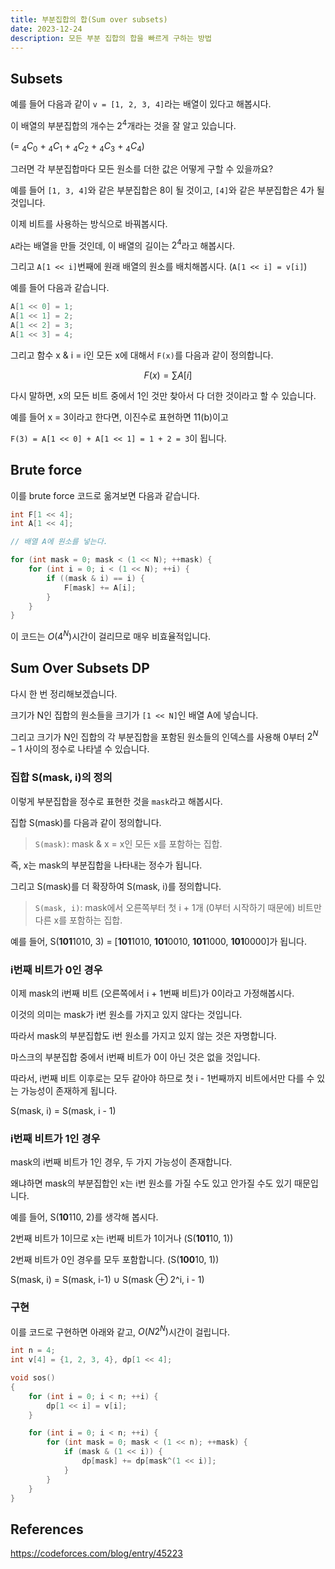 ```yaml
---
title: 부분집합의 합(Sum over subsets)
date: 2023-12-24
description: 모든 부분 집합의 합을 빠르게 구하는 방법
---
```


## Subsets

예를 들어 다음과 같이 `v = [1, 2, 3, 4]`라는 배열이 있다고 해봅시다.

이 배열의 부분집합의 개수는 $2^4$개라는 것을 잘 알고 있습니다.

(= $_4C_0$ + $_4C_1$ + $_4C_2$ + $_4C_3$ + $_4C_4$)

그러면 각 부분집합마다 모든 원소를 더한 값은 어떻게 구할 수 있을까요?

예를 들어 `[1, 3, 4]`와 같은 부분집합은 8이 될 것이고, `[4]`와 같은 부분집합은 4가 될 것입니다.

이제 비트를 사용하는 방식으로 바꿔봅시다.

`A`라는 배열을 만들 것인데, 이 배열의 길이는 $2^4$라고 해봅시다.

그리고 `A[1 << i]`번째에 원래 배열의 원소를 배치해봅시다. (`A[1 << i] = v[i]`)

예를 들어 다음과 같습니다.

```cpp
A[1 << 0] = 1;
A[1 << 1] = 2;
A[1 << 2] = 3;
A[1 << 3] = 4;
```

그리고 함수 x & i = i인 모든 x에 대해서 `F(x)`를 다음과 같이 정의합니다.

$$F(x) = \sum{A[i]}$$

다시 말하면, x의 모든 비트 중에서 1인 것만 찾아서 다 더한 것이라고 할 수 있습니다.

예를 들어 x = 3이라고 한다면, 이진수로 표현하면 11(b)이고

`F(3) = A[1 << 0] + A[1 << 1] = 1 + 2 = 3`이 됩니다.

## Brute force

이를 brute force 코드로 옮겨보면 다음과 같습니다.

```cpp
int F[1 << 4];
int A[1 << 4];

// 배열 A에 원소를 넣는다.

for (int mask = 0; mask < (1 << N); ++mask) {
    for (int i = 0; i < (1 << N); ++i) {
        if ((mask & i) == i) {
            F[mask] += A[i];
        }
    }
}
```

이 코드는 $O(4^N)$시간이 걸리므로 매우 비효율적입니다.

## Sum Over Subsets DP

다시 한 번 정리해보겠습니다.

크기가 N인 집합의 원소들을 크기가 `[1 << N]`인 배열 A에 넣습니다.

그리고 크기가 N인 집합의 각 부분집합을 포함된 원소들의 인덱스를 사용해 0부터 $2^N - 1$ 사이의 정수로 나타낼 수 있습니다.

### 집합 S(mask, i)의 정의

이렇게 부분집합을 정수로 표현한 것을 `mask`라고 해봅시다.

집합 S(mask)를 다음과 같이 정의합니다.

> `S(mask)`: mask & x = x인 모든 x를 포함하는 집합.

즉, x는 mask의 부분집합을 나타내는 정수가 됩니다.

그리고 S(mask)를 더 확장하여 S(mask, i)를 정의합니다.

> `S(mask, i)`: mask에서 오른쪽부터 첫 i + 1개 (0부터 시작하기 때문에) 비트만 다른 x를 포함하는 집합.

예를 들어, S(**101**1010, 3) = [**101**1010, **101**0010, **101**1000, **101**0000]가 됩니다.

### i번째 비트가 0인 경우

이제 mask의 i번째 비트 (오른쪽에서 i + 1번째 비트)가 0이라고 가정해봅시다.

이것의 의미는 mask가 i번 원소를 가지고 있지 않다는 것입니다.

따라서 mask의 부분집합도 i번 원소를 가지고 있지 않는 것은 자명합니다.

마스크의 부분집합 중에서 i번째 비트가 0이 아닌 것은 없을 것입니다.

따라서, i번째 비트 이후로는 모두 같아야 하므로 첫 i - 1번째까지 비트에서만 다를 수 있는 가능성이 존재하게 됩니다.

S(mask, i) = S(mask, i - 1)

### i번째 비트가 1인 경우

mask의 i번째 비트가 1인 경우, 두 가지 가능성이 존재합니다.

왜냐하면 mask의 부분집합인 x는 i번 원소를 가질 수도 있고 안가질 수도 있기 때문입니다.

예를 들어, S(**10**110, 2)를 생각해 봅시다.

2번째 비트가 1이므로 x는 i번째 비트가 1이거나 (S(**101**10, 1))

2번째 비트가 0인 경우를 모두 포함합니다. (S(**100**10, 1))

S(mask, i) = S(mask, i-1) ∪ S(mask ⊕ 2^i, i - 1)

### 구현

이를 코드로 구현하면 아래와 같고, $O(N2^N)$시간이 걸립니다.

```cpp
int n = 4;
int v[4] = {1, 2, 3, 4}, dp[1 << 4];

void sos()
{
	for (int i = 0; i < n; ++i) {
		dp[1 << i] = v[i];
	}

	for (int i = 0; i < n; ++i) {
		for (int mask = 0; mask < (1 << n); ++mask) {
			if (mask & (1 << i)) {
				dp[mask] += dp[mask^(1 << i)];
			}
		}
	}
}
```

## References

https://codeforces.com/blog/entry/45223
